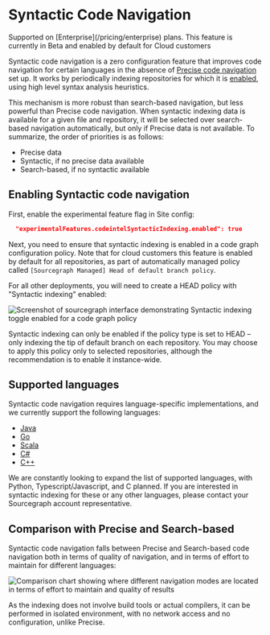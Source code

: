 # Syntactic Code Navigation

<TierCallout>
  Supported on [Enterprise](/pricing/enterprise) plans.
  <user>
   This feature is currently in Beta and enabled by default for Cloud customers
  </user>
</TierCallout>

Syntactic code navigation is a zero configuration feature that improves code navigation for certain languages in the absence of
[Precise code navigation](./precise_code_navigation) set up. It works by periodically indexing repositories for which it is [enabled](#enabling-syntactic-code-navigation), using high level syntax analysis heuristics.

This mechanism is more robust than search-based navigation, but less powerful than Precise code navigation.
When syntactic indexing data is available for a given file and repository, it will be selected over search-based navigation automatically,
but only if Precise data is not available. To summarize, the order of priorities is as follows:

- Precise data
- Syntactic, if no precise data available
- Search-based, if no syntactic available

## Enabling Syntactic code navigation

First, enable the experimental feature flag in Site config:

```json
  "experimentalFeatures.codeintelSyntacticIndexing.enabled": true
```

Next, you need to ensure that syntactic indexing is enabled in a code graph configuration policy. Note that for cloud customers this feature is enabled by default for all repositories, as part of
automatically managed policy called `[Sourcegraph Managed] Head of default branch policy`.

For all other deployments, you will need to create a HEAD policy with "Syntactic indexing" enabled:

![Screenshot of sourcegraph interface demonstrating Syntactic indexing toggle enabled for a code graph policy](https://storage.googleapis.com/sourcegraph-assets/Docs/syntactic-indexing-policy.png)

Syntactic indexing can only be enabled if the policy type is set to HEAD – only indexing the tip of default branch on each repository. You may choose to apply this policy only to selected repositories, although the recommendation is to enable it instance-wide.

## Supported languages

Syntactic code navigation requires language-specific implementations, and we currently support the following languages: 

 - [Java](https://www.java.com/en/) 
 - [Go](https://go.dev/)
 - [Scala](https://scala-lang.org)
 - [C#](https://learn.microsoft.com/en-us/dotnet/csharp/)
 - [C++](https://isocpp.org/)

We are constantly looking to expand the list of supported languages, with Python, Typescript/Javascript, and C planned. 
If you are interested in syntactic indexing for these or any other languages, please contact your Sourcegraph account representative.

## Comparison with Precise and Search-based

Syntactic code navigation falls between Precise and Search-based code navigation both in terms of quality of navigation,
and in terms of effort to maintain for different languages:

![Comparison chart showing where different navigation modes are located in terms of effort to maintain and quality of results](https://storage.googleapis.com/sourcegraph-assets/Docs/code-navigation-levels-comparison.png)

As the indexing does not involve build tools or actual compilers, it can be performed in isolated environment, with no network access
and no configuration, unlike Precise.
